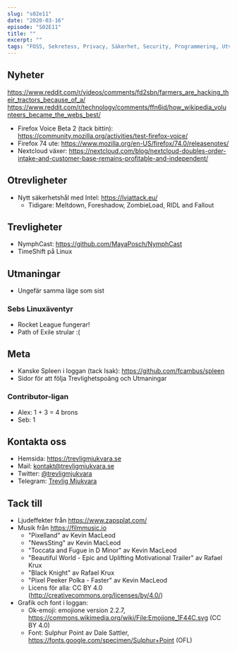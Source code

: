 ```yaml
---
slug: "s02e11"
date: "2020-03-16"
episode: "S02E11"
title: ""
excerpt: ""
tags: "FOSS, Sekretess, Privacy, Säkerhet, Security, Programmering, Utveckling, RaspberryPi, PinePhone, Technology, Linux, Open Source"
---
```



<SEO title="S02E11 - " />
<div style="width: 100%;">
</div>

## Nyheter
https://www.reddit.com/r/videos/comments/fd2sbn/farmers_are_hacking_their_tractors_because_of_a/
https://www.reddit.com/r/technology/comments/ffn6id/how_wikipedia_volunteers_became_the_webs_best/
- Firefox Voice Beta 2 (tack bittin): https://community.mozilla.org/activities/test-firefox-voice/ 
- Firefox 74 ute: https://www.mozilla.org/en-US/firefox/74.0/releasenotes/
- Nextcloud växer: https://nextcloud.com/blog/nextcloud-doubles-order-intake-and-customer-base-remains-profitable-and-independent/

## Otrevligheter
- Nytt säkerhetshål med Intel: https://lviattack.eu/
  - Tidigare: Meltdown, Foreshadow, ZombieLoad, RIDL and Fallout

## Trevligheter
- NymphCast: https://github.com/MayaPosch/NymphCast
- TimeShift på Linux

## Utmaningar
- Ungefär samma läge som sist
### Sebs Linuxäventyr
- Rocket League fungerar!
- Path of Exile strular :(

## Meta
- Kanske Spleen i loggan (tack Isak): https://github.com/fcambus/spleen 
- Sidor för att följa Trevlighetspoäng och Utmaningar

### Contributor-ligan 
- Alex: 1 + 3 = 4 brons
- Seb: 1

## Kontakta oss

- Hemsida: https://trevligmjukvara.se
- Mail: kontakt@trevligmjukvara.se
- Twitter: [@trevligmjukvara](https://twitter.com/trevligmjukvara)
- Telegram: [Trevlig Mjukvara](https://t.me/trevligmjukvara)

## Tack till

- Ljudeffekter från https://www.zapsplat.com/
- Musik från https://filmmusic.io
  - "Pixelland" av Kevin MacLeod
  - "NewsSting" av Kevin MacLeod
  - "Toccata and Fugue in D Minor" av Kevin MacLeod
  - "Beautiful World - Epic and Uplifting Motivational Trailer" av Rafael Krux
  - "Black Knight" av Rafael Krux
  - "Pixel Peeker Polka - Faster" av Kevin MacLeod
  - Licens för alla: CC BY 4.0 (http://creativecommons.org/licenses/by/4.0/)
- Grafik och font i loggan:
  - Ok-emoji: emojione version 2.2.7, https://commons.wikimedia.org/wiki/File:Emojione_1F44C.svg (CC BY 4.0)
  - Font: Sulphur Point av Dale Sattler, https://fonts.google.com/specimen/Sulphur+Point (OFL)
